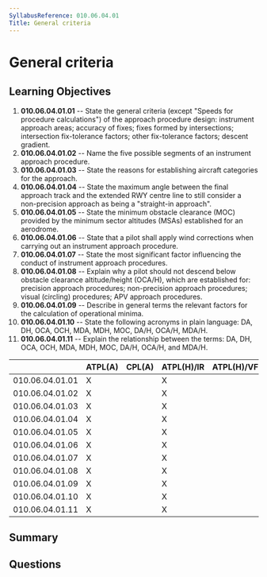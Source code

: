 ```yaml
---
SyllabusReference: 010.06.04.01
Title: General criteria
---
```


# General criteria

## Learning Objectives

1.  **010.06.04.01.01** -- State the general criteria (except "Speeds for
    procedure calculations") of the approach procedure design: instrument
    approach areas; accuracy of fixes; fixes formed by intersections;
    intersection fix-tolerance factors; other fix-tolerance factors; descent
    gradient.
2.  **010.06.04.01.02** -- Name the five possible segments of an instrument
    approach procedure.
3.  **010.06.04.01.03** -- State the reasons for establishing aircraft categories
    for the approach.
4.  **010.06.04.01.04** -- State the maximum angle between the final approach
    track and the extended RWY centre line to still consider a non-precision
    approach as being a "straight-in approach".
5.  **010.06.04.01.05** -- State the minimum obstacle clearance (MOC) provided by
    the minimum sector altitudes (MSAs) established for an aerodrome.
6.  **010.06.04.01.06** -- State that a pilot shall apply wind corrections when
    carrying out an instrument approach procedure.
7.  **010.06.04.01.07** -- State the most significant factor influencing the
    conduct of instrument approach procedures.
8.  **010.06.04.01.08** -- Explain why a pilot should not descend below obstacle
    clearance altitude/height (OCA/H), which are established for: precision
    approach procedures; non-precision approach procedures; visual (circling)
    procedures; APV approach procedures.
9.  **010.06.04.01.09** -- Describe in general terms the relevant factors for the
    calculation of operational minima.
10. **010.06.04.01.10** -- State the following acronyms in plain language: DA,
    DH, OCA, OCH, MDA, MDH, MOC, DA/H, OCA/H, MDA/H.
11. **010.06.04.01.11** -- Explain the relationship between the terms: DA, DH,
    OCA, OCH, MDA, MDH, MOC, DA/H, OCA/H, and MDA/H.

|                 | ATPL(A) | CPL(A) | ATPL(H)/IR | ATPL(H)/VFR | CPL(H) | IR | CBIR(A) |
| --------------- | ------- | ------ | ---------- | ----------- | ------ | -- | ------- |
| 010.06.04.01.01 | X       |        | X          |             |        | X  |         |
| 010.06.04.01.02 | X       |        | X          |             |        | X  | X       |
| 010.06.04.01.03 | X       |        | X          |             |        | X  | X       |
| 010.06.04.01.04 | X       |        | X          |             |        | X  | X       |
| 010.06.04.01.05 | X       |        | X          |             |        | X  | X       |
| 010.06.04.01.06 | X       |        | X          |             |        | X  | X       |
| 010.06.04.01.07 | X       |        | X          |             |        | X  | X       |
| 010.06.04.01.08 | X       |        | X          |             |        | X  | X       |
| 010.06.04.01.09 | X       |        | X          |             |        | X  | X       |
| 010.06.04.01.10 | X       |        | X          |             |        | X  | X       |
| 010.06.04.01.11 | X       |        | X          |             |        | X  | X       |

## Summary

## Questions
